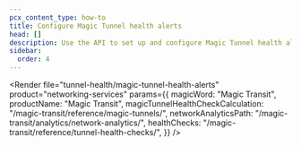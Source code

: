 ```yaml
---
pcx_content_type: how-to
title: Configure Magic Tunnel health alerts
head: []
description: Use the API to set up and configure Magic Tunnel health alerts
sidebar:
  order: 4
---
```



<Render
	file="tunnel-health/magic-tunnel-health-alerts"
	product="networking-services"
	params={{
		magicWord: "Magic Transit",
		productName: "Magic Transit",
		magicTunnelHealthCheckCalculation: "/magic-transit/reference/magic-tunnels/",
		networkAnalyticsPath: "/magic-transit/analytics/network-analytics/",
		healthChecks: "/magic-transit/reference/tunnel-health-checks/",
	}}
/>